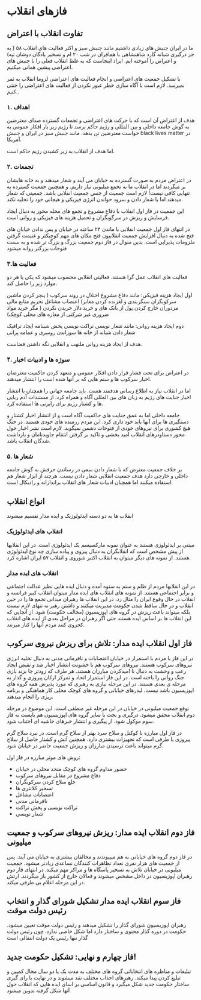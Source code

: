 # فاز‌های انقلاب

## تفاوت انقلاب با اعتراض

ما در ایران جنبش های زیادی داشتیم مانند جنبش سبز و اکثر فعالیت های انقلاب ۵۸ ( به جز درگیری شبانه گارد شاهنشاهی با همافران در شب ۲۰ ام و تسخیر پادگان دوشان تپه) و اعتراض را آموخته ایم. ایراد اینجاست که به غلط انقلاب فعلی را با جنبش های اعتراضی پیشین همانی میکنیم.

با تشکیل جمعیت های اعتراضی و انجام فعالیت های اعتراضی لزوما انقلاب به ثمر نمیرسد. لازم است با آگاه سازی خطر عبور نکردن از فعالیت های اعتراضی را خنثی کنیم..

### ۱. اهداف

هدف از اعتراض آن است که با حرکت های اعتراضی و تجمعات گسترده صدای معترضین به گوش جامعه داخلی و بین المللی و رژیم حاکم برسد تا رژیم زیر بار افکار عمومی به خواست معترضین تن بدهد. مانند جنبش سبز در ایران و جنبش black lives matter در آمریکا.

اما هدف از انقلاب به زیر کشیدن رژیم حاکم است.

### ۲. تجمعات

در اعتراض مردم به صورت گسترده به خیابان می آیند و شعار میدهند و به خانه هایشان بر میگردند اما در انقلاب ما به تحمع میلیونی نیاز داریم. و همچنین جمعیت گسترده به تنهایی کافی نیست! لازم است جمعیت از جنس جمعیت انقلابی باشد. جمعیتی که شعار میدهند اما با شعار دادن و سرود خواندن انرژی فیزیکی و هیجانی خود را تخلیه نکند.

این جمعیت در فاز اول انقلاب با دفاع مشروع و تجمع های محله محور به دنبال ایجاد فرسایش و ریزش در سرگوبگران و تحمیل هزینه های فیزیکی و روانی است.

در انتهای فاز اول جمعیت انقلابی با ماندن ۲۴ ساعته در خیابان و پس ندادن خیابان های فتح شده به دنبال افزایش جمعیت انقلابیون فتح مکان های مهم کوچیکتر و غنیمت گرفتن ملزومات پذیرایی است. بدین منوال در فاز دوم جمعیت بزرگ و بزرگ تر شده و به سمت فتوحات بزرگتر روانه میشود

### ۳.فعالیت ها

فعالیت های انقلاب عمل گرا هستند. فعالیتی انقلابی محسوب میشود که یکی یا هر دو موارد زیر را حاصل کند.

اول ایجاد هزینه فیزیکی: مانند دفاع مشروع اختلال در روند سرکوب ( پنچر کردن ماشین سرکوبگران سنگربندی و لغزنده کردن معابر) اعتصاب مشاغل تحریم منابع مالی مزدوران خارج کردن پول از بانک های و خرید دلار خریدن نکردن ( مگر خرید مواد ضروری غیر شرکتی از مغازه های محلی کوچک)

دوم ایجاد هزینه روانی: مانند شعار نویسی تراکت نویسی پخش شبنامه ایجاد ترافیک شعار دادن شبانه از خانه ها سوزاندن روسری و عمامه پرانی

هدف از ایجاد هزینه روانی ملتهب و انقلابی نگه داشتن فضاست.

### ۴. سوژه ها و ادبیات اخبار

در اعتراض برای تحت فشار قرار دادن افکار عمومی و متعهد کردن حاکمیت معترضان اخبار سرکوب ها و ستم هایی که بر آنها شده است را انتشار میدهند.

اما در انقلاب نیاز به اطلاع رسانی هدفمند هست. باید جامعه جهانی را همچنان با انتشار اخبار جنایت های رژیم به زبان های بین المللی آگاه و همراه کرد. از مستندات آدم ربایی ها و کشتار رژیم برای رایزنی ها استفاده کرد.

جامعه داخلی اما به عمق جنایت های حاکمیت آگاه است و از انتشار اخبار کشتار و دستگیری ها برای آنها باید خود داری کرد. این مردم رزمنده های خودی هستند. در جنگ هیچ کشوری برای نیروهای خودی از فتوحات دشمن نمیگوید. لازم است نشر اخبار حول محور دستاودرهای انقلاب امید بخشی و تاکید بر گرفتن انتقام جاویدنامان و بازداشت شدگان انقلاب باشد.

### ۵. شعار ها

بر خلاف جمعیت معترض که با شعار دادن سعی در رساندن حرفش به گوش جامعه داخلی و خارجی دارد هدف جمعیت انقلابی شعار دادن نیست. هرچند از ابزار شعار هم استفاده میکنند اما همچنان ادبیات شعار های انقلاب براندازانه و رادیکال است.

## انواع انقلاب

انقلاب ها به دو دسته ایدئولوژیک و ایده مدار تقسیم میشوند

### انقلاب های ایدئولوژیک

مبتنی بر ایدئولوژی هستند به عنوان نمونه مارکسیسم یک ایدئولوژی است. در این انقلابها از پیش مشخص است که انقلابگران به دنبال پیروی و پیاده سازی چه نوع ایدئولوژی هستند. از نمونه های دیگر میتوان به انقلاب اکتبر شوروی و انقلاب ۵۷ ایران اشاره کرد.

### انقلاب های ایده مدار

در این انقلابها مردم از ظلم و ستم به ستوه آمده و دنبال ایده هایی نظیر عدالت اجتماعی و برابر اجتماعی هستند. از نمونه های انقلاب های ایده مدار میتوان انقلاب کبیر فرانسه و انقلاب در حال وقوع ایران را مثال زد. در این انقلاب ها رهبران میدانی تجمع ها را در حین انقلاب و در حال ساقط شدن حکومت مدیریت میکنند و داشتن رهبر نه تنهای لازم نیست بلکه میتواند باعث ریزش در گروه های اپوزیسیون (مخالف حکومت) شود. از آنجایی که این انقلاب ها بر اساس ایده هستند حتی اگر رهبران در مراحل بعدی از ایده های انقلاب کجروی کنند مردم آنها را کنار میزنند.

## فاز اول انقلاب ایده مدار: تلاش برای ریزش نیروی سرکوب

در این فاز با مردم با استمرار در خیابان اعتصابات و نافرمانی مدنی به دنبال تخلیه انرژی نیروهای سرکوب هستند. نیروهای سرکوب هم با خشونت انتشار اخبار ضد و نقیض ایجاد رعب و وحشت به دنبال نا امیدکردن مبارزان هستند. هر طرف که زودتر جا بزند بازی جنگ روانی را باخته است. در این فاز استمرار اتحاد و تمرکز ارکان پیروزی و گذار به مرحله ی بعدی هستند. در این مرحله نیازی به رهبری که مورد پذیرش همه گروه های اپوزیسیون باشد نیست. لیدرهای خیابانی و گروه های کوچک محلی کار هماهنگی و برنامه ریزی را انجام میدهند.

توقع جمعیت میلیونی در خیابان در این مرحله غیر منطقی است. این موضوع در مرحله دوم انقلاب محقق میشود. درگیری و بحث با سایر گروه های اپوزیسیون هم بایست به فاز سوم موکول شود. از پیگیری و انتشار خبرهای حاشیه ای اجتناب شود.

در فاز اول مبارزه با کوکتل و سلاح سرد بهتر از سلاح گرم است. در نبرد سلاح گرم پیروزی با طرفی است که تجهیزات بیشتری دارد. همچنین آتش و کشتار حاصل از سلاح گرم میتواند باعث ترسیدن مبارزان و ریزش جمعیت حاضر در خیابان شود.

روش های موثر مبارزه در فاز اول:

- حضور مداوم گروه های کوچک متحد محلی در خیابان
- دفاع مشروع در مقابل نیروهای سرکوب
- خلع سلاح کردن سرکوبگران
- تسخیر کلانتری ها
- اعتصابات مشاغل
- نافرمانی مدنی
- تراکت نویسی و پخش تراکت
- شعار نویسی

## فاز دوم انقلاب ایده مدار: ریزش نیروهای سرکوب و جمعیت میلیونی

در فاز دوم گروه های خیابانی به هم میپیوندند و مخالفان بیشتری به خیابان می آیند. پس از جمعیت های هزار نفری تعداد تظاهرات کنندگان تساعدی زیادتر میشود. جمعیت میلیونی در خیابان تلاش به تسخیر پاسگاه ها و مراکز مهم میکند. در انتهای فاز دوم رهبران اپوزیسیون در داخل مشخص میشوند و فعالان خارج از کشور باز میگردند. ارتش در این مرحله اعلام بی طرفی میکند.

## فاز سوم انقلاب ایده مدار تشکیل شورای گذار و انتخاب رئیس دولت موقت

رهبران اپوزیسیون شورای گذار را تشکیل میدهند و رئیس دولت موقت تعیین میشود. حکومت در دوره گذار محتوی و ساختار دارد اما شکل خاصی ندارد. چون رئیس دولت گذار تنها رئیس یک دولت انتقالی است

## فاز چهارم و نهایی: تشکیل حکومت جدید!

تبلیغات و مناظره های انتخاباتی گروه های مختلف به مدت یک یا دو سال مجال کمپین و تبلیغ کردن پیدا میکند. رهبرهای احذاب مختلف نقد میشوند و در نهایت با رای گیری ساختار حکومت جدید شکل میگیرد و قانون اساسی بر اسای ایده هایی که انقلاب حول آنها شکل گرفته تدوین میشود
